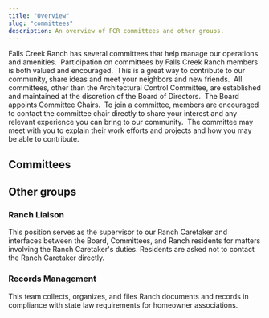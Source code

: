 ```yaml
---
title: "Overview"
slug: "committees"
description: An overview of FCR committees and other groups.
---
```



Falls Creek Ranch has several committees that help manage our operations and amenities.  Participation on committees by Falls Creek Ranch members is both valued and encouraged.  This is a great way to contribute to our community, share ideas and meet your neighbors and new friends.  All committees, other than the Architectural Control Committee, are established and maintained at the discretion of the Board of Directors.  The Board appoints Committee Chairs.  To join a committee, members are encouraged to contact the committee chair directly to share your interest and any relevant experience you can bring to our community.  The committee may meet with you to explain their work efforts and projects and how you may be able to contribute.

## Committees

<CommitteeList />

## Other groups

### Ranch Liaison

This position serves as the supervisor to our Ranch Caretaker and interfaces between the Board, Committees, and Ranch residents for matters involving the Ranch Caretaker's duties. Residents are asked not to contact the Ranch Caretaker directly.

### Records Management

This team collects, organizes, and files Ranch documents and records in compliance with state law requirements for homeowner associations.


<FileHistory file="src/content/docs/committees/index.mdx" />
